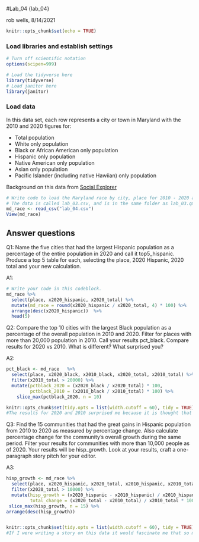 #Lab_04 {lab_04}

rob wells, 8/14/2021

```r
knitr::opts_chunk$set(echo = TRUE)
```

### Load libraries and establish settings

```r
# Turn off scientific notation
options(scipen=999)

# Load the tidyverse here
library(tidyverse)
# Load janitor here
library(janitor)


```

### Load data

In this data set, each row represents a city or town in Maryland with the 2010 and 2020 figures for:

-   Total population
-   White only population
-   Black or African American only population
-   Hispanic only population
-   Native American only population
-   Asian only population
-   Pacific Islander (including native Hawiian) only population

Background on this data from [Social Explorer](https://www.socialexplorer.com/data/ACS2016_5yr/metadata/?ds=ACS16_5yr&table=B02001)

```r
# Write code to load the Maryland race by city, place for 2010 - 2020 and call it md_race.
# The data is called lab_03.csv, and is in the same folder as lab_03.qmd (this data notebook)
md_race <- read_csv("lab_04.csv") 
View(md_race)
```

## Answer questions

Q1: Name the five cities that had the largest Hispanic population as a percentage of the entire population in 2020 and call it top5_hispanic. Produce a top 5 table for each, selecting the place, 2020 Hispanic, 2020 total and your new calculation.

A1:

```r
# Write your code in this codeblock.
md_race %>%
  select(place, x2020_hispanic, x2020_total) %>% 
  mutate(md_race = round(x2020_hispanic / x2020_total, 4) * 100) %>%
  arrange(desc(x2020_hispanic))  %>%
  head(5)

```

Q2: Compare the top 10 cities with the largest Black population as a percentage of the overall population in 2010 and 2020. Filter for places with more than 20,000 population in 2010. Call your results pct_black. Compare results for 2020 vs 2010. What is different? What surprised you?

A2:

```r
pct_black <- md_race   %>%
  select(place, x2020_black, x2010_black, x2020_total, x2010_total) %>% 
  filter(x2010_total > 20000) %>%
  mutate(pctblack_2020 = (x2020_black / x2020_total) * 100,
         pctblack_2010 = (x2010_black / x2010_total) * 100) %>% 
    slice_max(pctblack_2020, n = 10) 

knitr::opts_chunk$set(tidy.opts = list(width.cutoff = 60), tidy = TRUE)
#The results for 2020 and 2010 surprised me because it is thought that the black population in Baltimore is declining but in many cities there was an increase in the black population over the last 10 years. 
```

Q3: Find the 15 communities that had the great gains in Hispanic population from 2010 to 2020 as measured by percentage change. Also calculate percentage change for the community's overall growth during the same period. Filter your results for communities with more than 10,000 people as of 2020. Your results will be hisp_growth. Look at your results, craft a one-paragraph story pitch for your editor.

A3:

```r
hisp_growth <- md_race %>%
  select(place, x2020_hispanic, x2020_total, x2010_hispanic, x2010_total) %>% 
  filter(x2020_total > 10000) %>%
  mutate(hisp_growth = (x2020_hispanic - x2010_hispanic) / x2010_hispanic * 100, 
         total_change = (x2020_total - x2010_total) / x2010_total * 100) %>%
 slice_max(hisp_growth, n = 15) %>%
arrange(desc(hisp_growth)) 


knitr::opts_chunk$set(tidy.opts = list(width.cutoff = 60), tidy = TRUE)
#If I were writing a story on this data it would fascinate me that so many cities in Baltimore had a percent increase of over 100% in their Hispanic population. I would specifically look at North Laurel CDP because they had a percent change of 1186.7470%. I would want to explore this more and see why this city has changed the most and increased the Hispanic population the most over the last 10 years. I also would want to look at the towns who had a high Hispanic growth but negative total percent change and see if they have similarities. 
```

